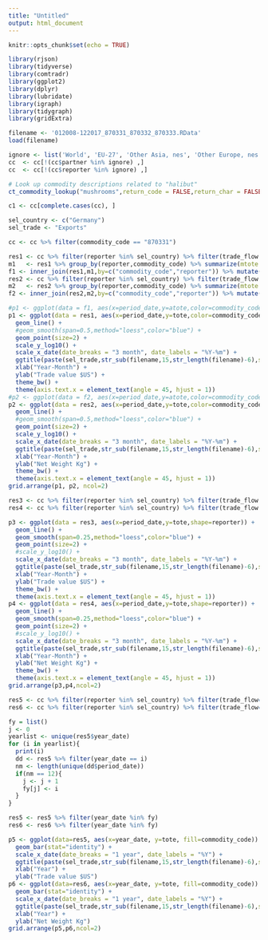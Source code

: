 ```yaml
---
title: "Untitled"
output: html_document
---
```


```r
knitr::opts_chunk$set(echo = TRUE)
```

```r
library(rjson)
library(tidyverse)
library(comtradr)
library(ggplot2)
library(dplyr)
library(lubridate)
library(igraph)
library(tidygraph)
library(gridExtra)
```

```r
filename <- '012008-122017_870331_870332_870333.RData'
load(filename)
```

```r
ignore <- list('World', 'EU-27', 'Other Asia, nes', 'Other Europe, nes', 'Areas, nes')
cc  <- cc[!(cc$partner %in% ignore) ,]
cc  <- cc[!(cc$reporter %in% ignore) ,]
```

```r
# Look up commodity descriptions related to "halibut"
ct_commodity_lookup("mushrooms",return_code = FALSE,return_char = FALSE,verbose = TRUE)
```


```r
c1 <- cc[complete.cases(cc), ]
```

```r
sel_country <- c("Germany")
sel_trade <- "Exports"
```

```r
cc <- cc %>% filter(commodity_code == "870331")
```

```r
res1 <- cc %>% filter(reporter %in% sel_country) %>% filter(trade_flow == sel_trade) %>% group_by(period_date,reporter,commodity_code) %>% summarize(tote = sum(trade_value_usd)) %>% ungroup()
m1   <- res1 %>% group_by(reporter,commodity_code) %>% summarize(mtote = mean(tote)) %>% ungroup()
f1 <- inner_join(res1,m1,by=c("commodity_code","reporter")) %>% mutate(atote = tote/mtote)
res2 <- cc %>% filter(reporter %in% sel_country) %>% filter(trade_flow == sel_trade) %>% group_by(period_date,reporter,commodity_code) %>% summarize(tote = sum(net_weight_kg)) %>% ungroup()
m2   <- res2 %>% group_by(reporter,commodity_code) %>% summarize(mtote = mean(tote)) %>% ungroup()
f2 <- inner_join(res2,m2,by=c("commodity_code","reporter")) %>% mutate(atote = tote/mtote)
```

```r
#p1 <- ggplot(data = f1, aes(x=period_date,y=atote,color=commodity_code,shape=reporter)) +
p1 <- ggplot(data = res1, aes(x=period_date,y=tote,color=commodity_code,shape=reporter)) +
  geom_line() +
  #geom_smooth(span=0.5,method="loess",color="blue") +
  geom_point(size=2) +
  scale_y_log10() +
  scale_x_date(date_breaks = "3 month", date_labels = "%Y-%m") +
  ggtitle(paste(sel_trade,str_sub(filename,15,str_length(filename)-6),sep=" ")) +
  xlab("Year-Month") +
  ylab("Trade value $US") +
  theme_bw() +
  theme(axis.text.x = element_text(angle = 45, hjust = 1))
#p2 <- ggplot(data = f2, aes(x=period_date,y=atote,color=commodity_code,shape=reporter)) +
p2 <- ggplot(data = res2, aes(x=period_date,y=tote,color=commodity_code,shape=reporter)) +  
  geom_line() +
  #geom_smooth(span=0.5,method="loess",color="blue") +
  geom_point(size=2) +
  scale_y_log10() +
  scale_x_date(date_breaks = "3 month", date_labels = "%Y-%m") +
  ggtitle(paste(sel_trade,str_sub(filename,15,str_length(filename)-6),sep=" ")) +
  xlab("Year-Month") +
  ylab("Net Weight Kg") +
  theme_bw() +
  theme(axis.text.x = element_text(angle = 45, hjust = 1))
grid.arrange(p1, p2, ncol=2)
```

```r
res3 <- cc %>% filter(reporter %in% sel_country) %>% filter(trade_flow == sel_trade) %>% group_by(period_date,reporter) %>% summarize(tote = sum(trade_value_usd)) %>% ungroup()
res4 <- cc %>% filter(reporter %in% sel_country) %>% filter(trade_flow == sel_trade) %>% group_by(period_date,reporter) %>% summarize(tote = sum(net_weight_kg)) %>% ungroup()
```

```r
p3 <- ggplot(data = res3, aes(x=period_date,y=tote,shape=reporter)) +
  geom_line() +
  geom_smooth(span=0.25,method="loess",color="blue") +
  geom_point(size=2) +
  #scale_y_log10() +
  scale_x_date(date_breaks = "3 month", date_labels = "%Y-%m") +
  ggtitle(paste(sel_trade,str_sub(filename,15,str_length(filename)-6),sep=" ")) +
  xlab("Year-Month") +
  ylab("Trade value $US") +
  theme_bw() +
  theme(axis.text.x = element_text(angle = 45, hjust = 1))
p4 <- ggplot(data = res4, aes(x=period_date,y=tote,shape=reporter)) +
  geom_line() +
  geom_smooth(span=0.25,method="loess",color="blue") +
  geom_point(size=2) +
  #scale_y_log10() +
  scale_x_date(date_breaks = "3 month", date_labels = "%Y-%m") +
  ggtitle(paste(sel_trade,str_sub(filename,15,str_length(filename)-6),sep=" ")) +
  xlab("Year-Month") +
  ylab("Net Weight Kg") +
  theme_bw() +
  theme(axis.text.x = element_text(angle = 45, hjust = 1))
grid.arrange(p3,p4,ncol=2)
```
```r
res5 <- cc %>% filter(reporter %in% sel_country) %>% filter(trade_flow==sel_trade) %>% group_by(period_date,reporter,commodity_code,year_date) %>% summarize(tote=sum(trade_value_usd)) %>% ungroup()
res6 <- cc %>% filter(reporter %in% sel_country) %>% filter(trade_flow==sel_trade) %>% group_by(period_date,reporter,commodity_code,year_date) %>% summarize(tote=sum(net_weight_kg)) %>% ungroup()
```

```r
fy = list()
j <- 0
yearlist <- unique(res5$year_date)
for (i in yearlist){
  print(i)
  dd <- res5 %>% filter(year_date == i)
  nm <- length(unique(dd$period_date))
  if(nm == 12){
    j <- j + 1
    fy[j] <- i
  }
}
```
```r
res5 <- res5 %>% filter(year_date %in% fy)
res6 <- res6 %>% filter(year_date %in% fy)
```



```r
p5 <- ggplot(data=res5, aes(x=year_date, y=tote, fill=commodity_code)) +
  geom_bar(stat="identity") +
  scale_x_date(date_breaks = "1 year", date_labels = "%Y") +
  ggtitle(paste(sel_trade,str_sub(filename,15,str_length(filename)-6),sep=" ")) +
  xlab("Year") +
  ylab("Trade value $US")
p6 <- ggplot(data=res6, aes(x=year_date, y=tote, fill=commodity_code)) +
  geom_bar(stat="identity") +
  scale_x_date(date_breaks = "1 year", date_labels = "%Y") +
  ggtitle(paste(sel_trade,str_sub(filename,15,str_length(filename)-6),sep=" ")) +
  xlab("Year") +
  ylab("Net Weight Kg")
grid.arrange(p5,p6,ncol=2)
```





